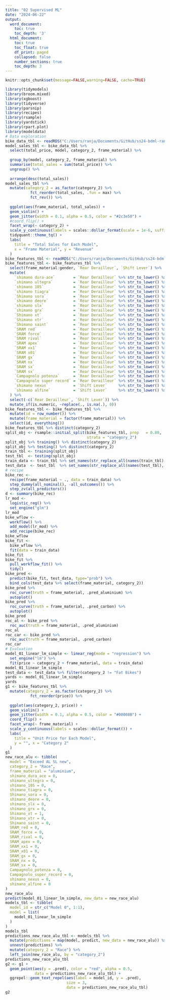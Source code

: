 ```yaml
---
title: "02 Supervised ML"
date: "2024-06-22"
output:
  word_document:
    toc: true
    toc_depth: '3'
  html_document:
    toc: true
    toc_float: true
    df_print: paged
    collapsed: false
    number_sections: true
    toc_depth: 3
---
```


```r
knitr::opts_chunk$set(message=FALSE,warning=FALSE, cache=TRUE)
```


```r
library(tidymodels)
library(broom.mixed)
library(xgboost)
library(tidyverse)
library(parsnip)
library(recipes)
library(rsample)
library(yardstick)
library(rpart.plot)
library(modeldata)
# Data exploration
bike_data_tbl <- readRDS("C:/Users/ranja/Documents/GitHub/ss24-bdml-ranjan/Business Decisions with Machine Learning/Machine Learning/data/Business Decisions with Machine Learning/bike_orderlines.rds")
model_sales_tbl <- bike_data_tbl %>%
  select(total_price, model, category_2, frame_material) %>%
  
  group_by(model, category_2, frame_material) %>%
  summarise(total_sales = sum(total_price)) %>%
  ungroup() %>%
  
  arrange(desc(total_sales))
model_sales_tbl %>%
  mutate(category_2 = as_factor(category_2) %>% 
           fct_reorder(total_sales, .fun = max) %>% 
           fct_rev()) %>%
  
  ggplot(aes(frame_material, total_sales)) +
  geom_violin() +
  geom_jitter(width = 0.1, alpha = 0.5, color = "#2c3e50") +
  #coord_flip() +
  facet_wrap(~ category_2) +
  scale_y_continuous(labels = scales::dollar_format(scale = 1e-6, suffix = "M", accuracy = 0.1)) +
  tidyquant::theme_tq() +
  labs(
    title = "Total Sales for Each Model",
    x = "Frame Material", y = "Revenue"
  )
bike_features_tbl <- readRDS("C:/Users/ranja/Documents/GitHub/ss24-bdml-ranjan/Business Decisions with Machine Learning/Machine Learning/data/Business Decisions with Machine Learning/bike_features_tbl.rds")
bike_features_tbl <- bike_features_tbl %>% 
  select(frame_material:gender, `Rear Derailleur`, `Shift Lever`) %>% 
  mutate(
    `shimano dura-ace`        = `Rear Derailleur` %>% str_to_lower() %>% str_detect("shimano dura-ace ") %>% as.numeric(),
    `shimano ultegra`         = `Rear Derailleur` %>% str_to_lower() %>% str_detect("shimano ultegra ") %>% as.numeric(),
    `shimano 105`             = `Rear Derailleur` %>% str_to_lower() %>% str_detect("shimano 105 ") %>% as.numeric(),
    `shimano tiagra`          = `Rear Derailleur` %>% str_to_lower() %>% str_detect("shimano tiagra ") %>% as.numeric(),
    `Shimano sora`            = `Rear Derailleur` %>% str_to_lower() %>% str_detect("shimano sora") %>% as.numeric(),
    `shimano deore`           = `Rear Derailleur` %>% str_to_lower() %>% str_detect("shimano deore(?! xt)") %>% as.numeric(),
    `shimano slx`             = `Rear Derailleur` %>% str_to_lower() %>% str_detect("shimano slx") %>% as.numeric(),
    `shimano grx`             = `Rear Derailleur` %>% str_to_lower() %>% str_detect("shimano grx") %>% as.numeric(),
    `Shimano xt`              = `Rear Derailleur` %>% str_to_lower() %>% str_detect("shimano deore xt |shimano xt ") %>% as.numeric(),
    `Shimano xtr`             = `Rear Derailleur` %>% str_to_lower() %>% str_detect("shimano xtr") %>% as.numeric(),
    `Shimano saint`           = `Rear Derailleur` %>% str_to_lower() %>% str_detect("shimano saint") %>% as.numeric(),
    `SRAM red`                = `Rear Derailleur` %>% str_to_lower() %>% str_detect("sram red") %>% as.numeric(),
    `SRAM force`              = `Rear Derailleur` %>% str_to_lower() %>% str_detect("sram force") %>% as.numeric(),
    `SRAM rival`              = `Rear Derailleur` %>% str_to_lower() %>% str_detect("sram rival") %>% as.numeric(),
    `SRAM apex`               = `Rear Derailleur` %>% str_to_lower() %>% str_detect("sram apex") %>% as.numeric(),
    `SRAM xx1`                = `Rear Derailleur` %>% str_to_lower() %>% str_detect("sram xx1") %>% as.numeric(),
    `SRAM x01`                = `Rear Derailleur` %>% str_to_lower() %>% str_detect("sram x01|sram xo1") %>% as.numeric(),
    `SRAM gx`                 = `Rear Derailleur` %>% str_to_lower() %>% str_detect("sram gx") %>% as.numeric(),
    `SRAM nx`                 = `Rear Derailleur` %>% str_to_lower() %>% str_detect("sram nx") %>% as.numeric(),
    `SRAM sx`                 = `Rear Derailleur` %>% str_to_lower() %>% str_detect("sram sx") %>% as.numeric(),
    `SRAM sx`                 = `Rear Derailleur` %>% str_to_lower() %>% str_detect("sram sx") %>% as.numeric(),
    `Campagnolo potenza`      = `Rear Derailleur` %>% str_to_lower() %>% str_detect("campagnolo potenza") %>% as.numeric(),
    `Campagnolo super record` = `Rear Derailleur` %>% str_to_lower() %>% str_detect("campagnolo super record") %>% as.numeric(),
    `shimano nexus`           = `Shift Lever`     %>% str_to_lower() %>% str_detect("shimano nexus") %>% as.numeric(),
    `shimano alfine`          = `Shift Lever`     %>% str_to_lower() %>% str_detect("shimano alfine") %>% as.numeric()
  ) %>%  
  select(-c(`Rear Derailleur`, `Shift Lever`)) %>% 
  mutate_if(is.numeric, ~replace(., is.na(.), 0)) 
bike_features_tbl <- bike_features_tbl %>% 
  mutate(id = row_number()) %>% 
  mutate(frame_material = factor(frame_material)) %>%
  select(id, everything()) 
bike_features_tbl %>% distinct(category_2)
split_obj <- rsample::initial_split(bike_features_tbl, prop   = 0.80, 
                                    strata = "category_2")
split_obj %>% training() %>% distinct(category_2)
split_obj %>% testing() %>% distinct(category_2)
train_tbl <- training(split_obj)
test_tbl  <- testing(split_obj)
train_data <- train_tbl %>% set_names(str_replace_all(names(train_tbl), " |-", "_"))
test_data  <- test_tbl  %>% set_names(str_replace_all(names(test_tbl),  " |-", "_"))
# recipe
bike_rec <- 
  recipe(frame_material ~ ., data = train_data) %>% 
  step_dummy(all_nominal(), -all_outcomes()) %>% 
  step_zv(all_predictors()) 
d <- summary(bike_rec)
lr_mod <- 
  logistic_reg() %>% 
  set_engine("glm")
lr_mod
bike_wflow <- 
  workflow() %>% 
  add_model(lr_mod) %>% 
  add_recipe(bike_rec)
bike_wflow
bike_fit <- 
  bike_wflow %>% 
  fit(data = train_data)
bike_fit
bike_fit %>% 
  pull_workflow_fit() %>% 
  tidy()
bike_pred <- 
  predict(bike_fit, test_data, type="prob") %>% 
  bind_cols(test_data %>% select(frame_material, category_2)) 
bike_pred %>% 
  roc_curve(truth = frame_material, .pred_aluminium) %>% 
  autoplot()
bike_pred %>% 
  roc_curve(truth = frame_material, .pred_carbon) %>% 
  autoplot()
bike_pred
roc_al <- bike_pred %>% 
  roc_auc(truth = frame_material, .pred_aluminium)
roc_al
roc_car <- bike_pred %>% 
  roc_auc(truth = frame_material, .pred_carbon)
roc_car
# Evaluation
model_01_linear_lm_simple <- linear_reg(mode = "regression") %>%
  set_engine("lm") %>%
  fit(price ~ category_2 + frame_material, data = train_data)
model_01_linear_lm_simple
test_data <- test_data %>% filter(category_2 != "Fat Bikes")
yards <- model_01_linear_lm_simple
yards
g1 <- bike_features_tbl %>% 
  mutate(category_2 = as.factor(category_2) %>% 
           fct_reorder(price)) %>% 
  
  ggplot(aes(category_2, price)) +
  geom_violin() +
  geom_jitter(width = 0.1, alpha = 0.5, color = "#00008B") +
  coord_flip() +
  facet_wrap(~ frame_material) +
  scale_y_continuous(labels = scales::dollar_format()) +
  labs(
    title = "Unit Price for Each Model",
    y = "", x = "Category 2"
  )
g1
new_race_alu <- tibble(
  model = "Exceed AL SL new",
  category_2 = "Race",
  frame_material = "aluminium",
  shimano_dura_ace = 0,
  shimano_ultegra = 0,
  shimano_105 = 0,
  shimano_tiagra = 0,
  Shimano_sora = 0,
  shimano_deore = 0,
  shimano_slx = 0,
  shimano_grx = 0,
  Shimano_xt = 1,
  Shimano_xtr = 0,
  Shimano_saint = 0,
  SRAM_red = 0,
  SRAM_force = 0,
  SRAM_rival = 0,
  SRAM_apex = 0,
  SRAM_xx1 = 0,
  SRAM_x01 = 0,
  SRAM_gx = 0,
  SRAM_nx = 0,
  SRAM_sx = 0,
  Campagnolo_potenza = 0,
  Campagnolo_super_record = 0,
  shimano_nexus = 0,
  shimano_alfine = 0
) 
new_race_alu
predict(model_01_linear_lm_simple, new_data = new_race_alu)
models_tbl <- tibble(
  model_id = str_c("Model 0", 1:1),
  model = list(
    model_01_linear_lm_simple
  )
)
models_tbl
predictions_new_race_alu_tbl <- models_tbl %>%
  mutate(predictions = map(model, predict, new_data = new_race_alu)) %>%
  unnest(predictions) %>%
  mutate(category_2 = "Race") %>%
  left_join(new_race_alu, by = "category_2")
predictions_new_race_alu_tbl
g2 <- g1 +
  geom_point(aes(y = .pred), color = "red", alpha = 0.5,
             data = predictions_new_race_alu_tbl) +
  ggrepel::geom_text_repel(aes(label = model_id, y = .pred),
                           size = 3,
                           data = predictions_new_race_alu_tbl)
g2
```